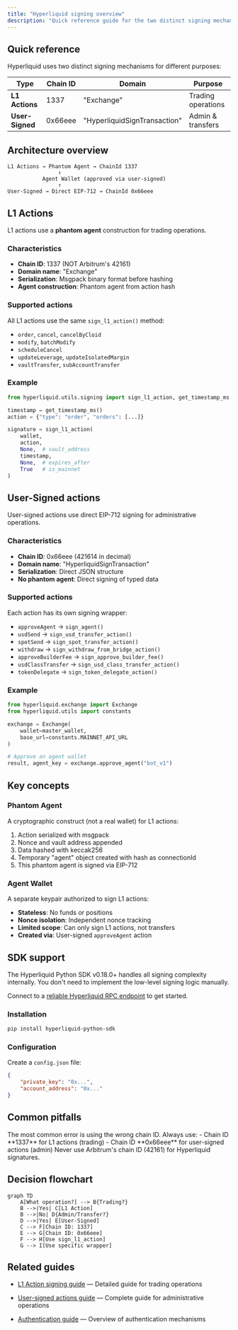 ---
title: "Hyperliquid signing overview"
description: "Quick reference guide for the two distinct signing mechanisms in Hyperliquid: L1 actions with phantom agents and user-signed actions for administrative operations."
---

## Quick reference

Hyperliquid uses two distinct signing mechanisms for different purposes:

| Type | Chain ID | Domain | Purpose |
|------|----------|--------|---------|
| **L1 Actions** | 1337 | "Exchange" | Trading operations |
| **User-Signed** | 0x66eee | "HyperliquidSignTransaction" | Admin & transfers |

## Architecture overview

```
L1 Actions → Phantom Agent → ChainId 1337
                ↑
           Agent Wallet (approved via user-signed)
                ↑
User-Signed → Direct EIP-712 → ChainId 0x66eee
```

## L1 Actions

L1 actions use a **phantom agent** construction for trading operations.

### Characteristics
- **Chain ID**: 1337 (NOT Arbitrum's 42161)
- **Domain name**: "Exchange"
- **Serialization**: Msgpack binary format before hashing
- **Agent construction**: Phantom agent from action hash

### Supported actions
All L1 actions use the same `sign_l1_action()` method:
- `order`, `cancel`, `cancelByCloid`
- `modify`, `batchModify`
- `scheduleCancel`
- `updateLeverage`, `updateIsolatedMargin`
- `vaultTransfer`, `subAccountTransfer`

### Example
```python
from hyperliquid.utils.signing import sign_l1_action, get_timestamp_ms

timestamp = get_timestamp_ms()
action = {"type": "order", "orders": [...]}

signature = sign_l1_action(
    wallet,
    action,
    None,  # vault_address
    timestamp,
    None,  # expires_after
    True   # is_mainnet
)
```

## User-Signed actions

User-signed actions use direct EIP-712 signing for administrative operations.

### Characteristics
- **Chain ID**: 0x66eee (421614 in decimal)
- **Domain name**: "HyperliquidSignTransaction"
- **Serialization**: Direct JSON structure
- **No phantom agent**: Direct signing of typed data

### Supported actions
Each action has its own signing wrapper:
- `approveAgent` → `sign_agent()`
- `usdSend` → `sign_usd_transfer_action()`
- `spotSend` → `sign_spot_transfer_action()`
- `withdraw` → `sign_withdraw_from_bridge_action()`
- `approveBuilderFee` → `sign_approve_builder_fee()`
- `usdClassTransfer` → `sign_usd_class_transfer_action()`
- `tokenDelegate` → `sign_token_delegate_action()`

### Example
```python
from hyperliquid.exchange import Exchange
from hyperliquid.utils import constants

exchange = Exchange(
    wallet=master_wallet,
    base_url=constants.MAINNET_API_URL
)

# Approve an agent wallet
result, agent_key = exchange.approve_agent("bot_v1")
```

## Key concepts

### Phantom Agent
A cryptographic construct (not a real wallet) for L1 actions:
1. Action serialized with msgpack
2. Nonce and vault address appended
3. Data hashed with keccak256
4. Temporary "agent" object created with hash as connectionId
5. This phantom agent is signed via EIP-712

### Agent Wallet
A separate keypair authorized to sign L1 actions:
- **Stateless**: No funds or positions
- **Nonce isolation**: Independent nonce tracking
- **Limited scope**: Can only sign L1 actions, not transfers
- **Created via**: User-signed `approveAgent` action

## SDK support

<Note>
The Hyperliquid Python SDK v0.18.0+ handles all signing complexity internally. You don't need to implement the low-level signing logic manually.
</Note>

Connect to a [reliable Hyperliquid RPC endpoint](https://chainstack.com/build-better-with-hyperliquid/) to get started.

### Installation

```bash
pip install hyperliquid-python-sdk
```

### Configuration

Create a `config.json` file:

```json
{
    "private_key": "0x...",
    "account_address": "0x..."
}
```

## Common pitfalls

<Warning>
The most common error is using the wrong chain ID. Always use:
- Chain ID **1337** for L1 actions (trading)
- Chain ID **0x66eee** for user-signed actions (admin)
Never use Arbitrum's chain ID (42161) for Hyperliquid signatures.
</Warning>

## Decision flowchart

```mermaid
graph TD
    A[What operation?] --> B{Trading?}
    B -->|Yes| C[L1 Action]
    B -->|No| D{Admin/Transfer?}
    D -->|Yes| E[User-Signed]
    C --> F[Chain ID: 1337]
    E --> G[Chain ID: 0x66eee]
    F --> H[Use sign_l1_action]
    G --> I[Use specific wrapper]
```

## Related guides

- [L1 Action signing guide](/docs/hyperliquid-l1-action-signing) — Detailed guide for trading operations
- [User-signed actions guide](/docs/hyperliquid-user-signed-actions) — Complete guide for administrative operations

- [Authentication guide](/docs/hyperliquid-authentication-guide) — Overview of authentication mechanisms
